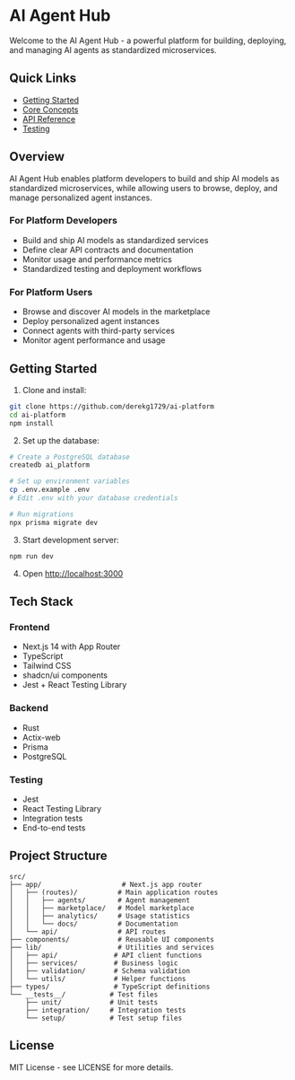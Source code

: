 # AI Agent Hub

Welcome to the AI Agent Hub - a powerful platform for building, deploying, and managing AI agents as standardized microservices.

## Quick Links
- [Getting Started](/docs/getting-started)
- [Core Concepts](/docs/core-concepts)
- [API Reference](/docs/api-reference)
- [Testing](/docs/core-concepts/testing)

## Overview

AI Agent Hub enables platform developers to build and ship AI models as standardized microservices, while allowing users to browse, deploy, and manage personalized agent instances.

### For Platform Developers
- Build and ship AI models as standardized services
- Define clear API contracts and documentation
- Monitor usage and performance metrics
- Standardized testing and deployment workflows

### For Platform Users
- Browse and discover AI models in the marketplace
- Deploy personalized agent instances
- Connect agents with third-party services
- Monitor agent performance and usage

## Getting Started

1. Clone and install:
```bash
git clone https://github.com/derekg1729/ai-platform
cd ai-platform
npm install
```

2. Set up the database:
```bash
# Create a PostgreSQL database
createdb ai_platform

# Set up environment variables
cp .env.example .env
# Edit .env with your database credentials

# Run migrations
npx prisma migrate dev
```

3. Start development server:
```bash
npm run dev
```

4. Open [http://localhost:3000](http://localhost:3000)

## Tech Stack

### Frontend
- Next.js 14 with App Router
- TypeScript
- Tailwind CSS
- shadcn/ui components
- Jest + React Testing Library

### Backend
- Rust
- Actix-web
- Prisma
- PostgreSQL

### Testing
- Jest
- React Testing Library
- Integration tests
- End-to-end tests

## Project Structure

```
src/
├── app/                    # Next.js app router
│   ├── (routes)/          # Main application routes
│   │   ├── agents/        # Agent management
│   │   ├── marketplace/   # Model marketplace
│   │   ├── analytics/     # Usage statistics
│   │   └── docs/          # Documentation
│   └── api/               # API routes
├── components/            # Reusable UI components
├── lib/                   # Utilities and services
│   ├── api/              # API client functions
│   ├── services/         # Business logic
│   ├── validation/       # Schema validation
│   └── utils/            # Helper functions
├── types/                # TypeScript definitions
└── __tests__/           # Test files
    ├── unit/            # Unit tests
    ├── integration/     # Integration tests
    └── setup/           # Test setup files
```



## License

MIT License - see LICENSE for more details.

